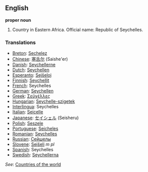 ==English==

'''proper noun'''

# Country in Eastern Africa. Official name: Republic of Seychelles.

===Translations===
*[[Breton]]: [[Sechelez]]
*[[Chinese]]: [[塞舌尔]] (Saishe'er)
*[[Danish]]: [[Seychellerne]]
*[[Dutch]]: [[Seychellen]]
*[[Esperanto]]: [[Sejŝeloj]]
*[[Finnish]]: [[Seychellit]]
*[[French]]: Seychelles
*[[German]]: [[Seychellen]]
*[[Greek]]: [[Σεϋχέλλες]]
*[[Hungarian]]: [[Seychelle-szigetek]]
*[[Interlingua]]: Seychelles
*[[Italian]]: [[Seicelle]]
*[[Japanese]]: [[セイシェル]] (Seisheru)
*[[Polish]]: [[Seszele]]
*[[Portuguese]]: [[Seicheles]]
*[[Romanian]]: [[Seychelles]]
*[[Russian]]: [[Сейшелы]]
*[[Slovene]]: [[Sejšeli]] ''m pl''
*[[Spanish]]: Seychelles
*[[Swedish]]: [[Seychellerna]]

''See'': [[Countries of the world]]